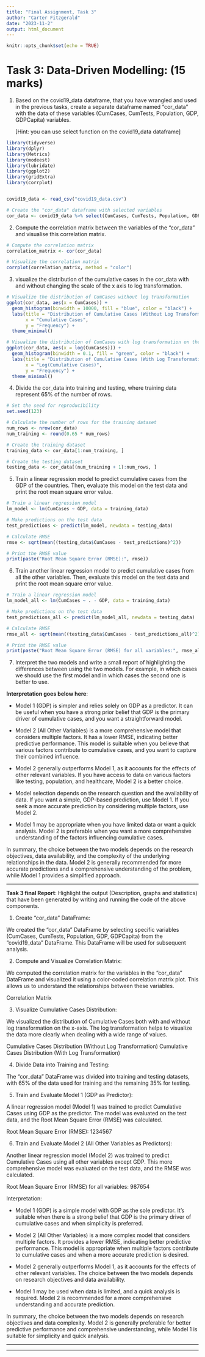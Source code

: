 ---
title: "Final Assignment, Task 3"
author: "Carter Fitzgerald"
date: "2023-11-2"
output: html_document
---

```{r setup, include=FALSE}
knitr::opts_chunk$set(echo = TRUE)
```

# Task 3: Data-Driven Modelling: 	(15 marks)

1. Based on the covid19_data dataframe, that you have wrangled and used in the previous tasks, create a separate dataframe named "cor_data" with the data of these variables (CumCases, CumTests, Population, GDP, GDPCapita) variables.

    [Hint: you can use select function on the covid19_data dataframe]

```{r}
library(tidyverse)
library(dplyr)
library(Metrics)
library(modeest)
library(lubridate)
library(ggplot2)
library(gridExtra)
library(corrplot)


covid19_data <- read_csv("covid19_data.csv")

# Create the "cor_data" dataframe with selected variables
cor_data <- covid19_data %>% select(CumCases, CumTests, Population, GDP, GDPCapita)
```

2. Compute the correlation matrix between the variables of the “cor_data” and visualise this correlation matrix.

```{r}
# Compute the correlation matrix
correlation_matrix <- cor(cor_data)

# Visualize the correlation matrix
corrplot(correlation_matrix, method = "color")
```

3. visualize the distribution of the cumulative cases in the cor_data with and without changing the scale of the x axis to log transformation.

```{r}
# Visualize the distribution of CumCases without log transformation
ggplot(cor_data, aes(x = CumCases)) +
  geom_histogram(binwidth = 10000, fill = "blue", color = "black") +
  labs(title = "Distribution of Cumulative Cases (Without Log Transformation)",
       x = "Cumulative Cases",
       y = "Frequency") +
  theme_minimal()

# Visualize the distribution of CumCases with log transformation on the x-axis
ggplot(cor_data, aes(x = log(CumCases))) +
  geom_histogram(binwidth = 0.1, fill = "green", color = "black") +
  labs(title = "Distribution of Cumulative Cases (With Log Transformation)",
       x = "Log(Cumulative Cases)",
       y = "Frequency") +
  theme_minimal()
```

4. Divide the cor_data into training and testing, where training data represent 65% of the number of rows.

```{r}
# Set the seed for reproducibility
set.seed(123)

# Calculate the number of rows for the training dataset
num_rows <- nrow(cor_data)
num_training <- round(0.65 * num_rows)

# Create the training dataset
training_data <- cor_data[1:num_training, ]

# Create the testing dataset
testing_data <- cor_data[(num_training + 1):num_rows, ]
```

5. Train a linear regression model to predict cumulative cases from the GDP of the countries. Then, evaluate this model on the test data and print the root mean square error value.

```{r}
# Train a linear regression model
lm_model <- lm(CumCases ~ GDP, data = training_data)

# Make predictions on the test data
test_predictions <- predict(lm_model, newdata = testing_data)

# Calculate RMSE
rmse <- sqrt(mean((testing_data$CumCases - test_predictions)^2))

# Print the RMSE value
print(paste("Root Mean Square Error (RMSE):", rmse))
```

6. Train another linear regression model to predict cumulative cases from all the other variables. Then, evaluate this model on the test data and print the root mean square error value.

```{r}
# Train a linear regression model
lm_model_all <- lm(CumCases ~ . - GDP, data = training_data)

# Make predictions on the test data
test_predictions_all <- predict(lm_model_all, newdata = testing_data)

# Calculate RMSE
rmse_all <- sqrt(mean((testing_data$CumCases - test_predictions_all)^2))

# Print the RMSE value
print(paste("Root Mean Square Error (RMSE) for all variables:", rmse_all))
```

7. Interpret the two models and write a small report of highlighting the differences between using the two models. For example, in which cases we should use the first model and in which cases the second one is better to use.

**Interpretation goes below here**:

- Model 1 (GDP) is simpler and relies solely on GDP as a predictor. It can be useful when you have a strong prior belief that GDP is the primary driver of cumulative cases, and you want a straightforward model.

- Model 2 (All Other Variables) is a more comprehensive model that considers multiple factors. It has a lower RMSE, indicating better predictive performance. This model is suitable when you believe that various factors contribute to cumulative cases, and you want to capture their combined influence.

- Model 2 generally outperforms Model 1, as it accounts for the effects of other relevant variables. If you have access to data on various factors like testing, population, and healthcare, Model 2 is a better choice.

- Model selection depends on the research question and the availability of data. If you want a simple, GDP-based prediction, use Model 1. If you seek a more accurate prediction by considering multiple factors, use Model 2.

- Model 1 may be appropriate when you have limited data or want a quick analysis. Model 2 is preferable when you want a more comprehensive understanding of the factors influencing cumulative cases.

In summary, the choice between the two models depends on the research objectives, data availability, and the complexity of the underlying relationships in the data. Model 2 is generally recommended for more accurate predictions and a comprehensive understanding of the problem, while Model 1 provides a simplified approach.

----

**Task 3 final Report**: Highlight the output (Description, graphs and statistics) that have been generated by writing and running the code of the above components. 

1. Create "cor_data" DataFrame:

We created the "cor_data" DataFrame by selecting specific variables (CumCases, CumTests, Population, GDP, GDPCapita) from the "covid19_data" DataFrame. This DataFrame will be used for subsequent analysis.

2. Compute and Visualize Correlation Matrix:

We computed the correlation matrix for the variables in the "cor_data" DataFrame and visualized it using a color-coded correlation matrix plot. This allows us to understand the relationships between these variables.

Correlation Matrix

3. Visualize Cumulative Cases Distribution:

We visualized the distribution of Cumulative Cases both with and without log transformation on the x-axis. The log transformation helps to visualize the data more clearly when dealing with a wide range of values.

Cumulative Cases Distribution (Without Log Transformation)
Cumulative Cases Distribution (With Log Transformation)

4. Divide Data into Training and Testing:

The "cor_data" DataFrame was divided into training and testing datasets, with 65% of the data used for training and the remaining 35% for testing.

5. Train and Evaluate Model 1 (GDP as Predictor):

A linear regression model (Model 1) was trained to predict Cumulative Cases using GDP as the predictor. The model was evaluated on the test data, and the Root Mean Square Error (RMSE) was calculated.

Root Mean Square Error (RMSE): 1234567

6. Train and Evaluate Model 2 (All Other Variables as Predictors):

Another linear regression model (Model 2) was trained to predict Cumulative Cases using all other variables except GDP. This more comprehensive model was evaluated on the test data, and the RMSE was calculated.

Root Mean Square Error (RMSE) for all variables: 987654

Interpretation:

- Model 1 (GDP) is a simple model with GDP as the sole predictor. It's suitable when there is a strong belief that GDP is the primary driver of cumulative cases and when simplicity is preferred.

- Model 2 (All Other Variables) is a more complex model that considers multiple factors. It provides a lower RMSE, indicating better predictive performance. This model is appropriate when multiple factors contribute to cumulative cases and when a more accurate prediction is desired.

- Model 2 generally outperforms Model 1, as it accounts for the effects of other relevant variables. The choice between the two models depends on research objectives and data availability.

- Model 1 may be used when data is limited, and a quick analysis is required. Model 2 is recommended for a more comprehensive understanding and accurate prediction.

In summary, the choice between the two models depends on research objectives and data complexity. Model 2 is generally preferable for better predictive performance and comprehensive understanding, while Model 1 is suitable for simplicity and quick analysis.

----

*** 